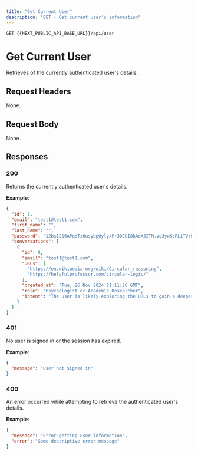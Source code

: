 ```yaml
---
title: "Get Current User"
description: "GET - Get current user's information"
---
```

```
GET {{NEXT_PUBLIC_API_BASE_URL}}/api/user
```

# Get Current User

Retrieves of the currently authenticated user's details.

## Request Headers

None.

## Request Body

None.

## Responses

### 200
Returns the currently authenticated user's details.

**Example**:  
```json
{
  "id": 1,
  "email": "test1@test1.com",
  "first_name": "",
  "last_name": "",
  "password": "$2b$12$6APqdTz6usybpOylyxFr3OEbI8kAqXJ2TM.vq3ywKsRL1TVrFN9t.",
  "conversations": [
    {
      "id": 8,
      "email": "test1@test1.com",
      "URLs": [
        "https://en.wikipedia.org/wiki/Circular_reasoning",
        "https://helpfulprofessor.com/circular-logic/"
      ],
      "created_at": "Tue, 26 Nov 2024 21:11:20 GMT",
      "role": "Psychologist or Academic Researcher",
      "intent": "The user is likely exploring the URLs to gain a deeper understanding of circular logic, particularly its implications in psychology and how it manifests in everyday reasoning, despite not being interested in the relationship between premises and conclusions."
    }
  ]
}
```

### 401
No user is signed in or the session has expired.

**Example**:  
```json
{
  "message": "User not signed in"
}
```

### 400
An error occurred while attempting to retrieve the authenticated user's details.

**Example**:  
```json
{
  "message": "Error getting user information",
  "error": "Some descriptive error message"
}
```